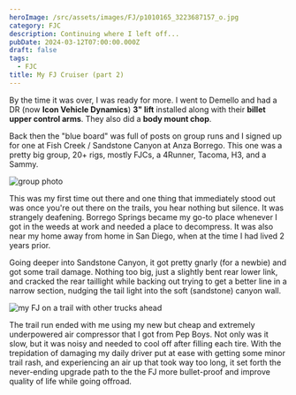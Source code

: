 ```yaml
---
heroImage: /src/assets/images/FJ/p1010165_3223687157_o.jpg
category: FJC
description: Continuing where I left off...
pubDate: 2024-03-12T07:00:00.000Z
draft: false
tags:
  - FJC
title: My FJ Cruiser (part 2)
---
```



By the time it was over, I was ready for more. I went to Demello and had a DR (now **Icon Vehicle Dynamics**) **3" lift** installed along with their **billet upper control arms**. They also did a **body mount chop**.

Back then the "blue board" was full of posts on group runs and I signed up for one at Fish Creek / Sandstone Canyon at Anza Borrego. This one was a pretty big group, 20+ rigs, mostly FJCs, a 4Runner, Tacoma, H3, and a Sammy.

<Image src={image1} alt='group photo' />

This was my first time out there and one thing that immediately stood out was once you're out there on the trails, you hear nothing but silence. It was strangely deafening. Borrego Springs became my go-to place whenever I got in the weeds at work and needed a place to decompress. It was also near my home away from home in San Diego, when at the time I had lived 2 years prior.

Going deeper into Sandstone Canyon, it got pretty gnarly (for a newbie) and got some trail damage. Nothing too big, just a slightly bent rear lower link, and cracked the rear taillight while backing out trying to get a better line in a narrow section, nudging the tail light into the soft (sandstone) canyon wall.

<Image src={image2} alt='my FJ on a trail with other trucks ahead' />

The trail run ended with me using my new but cheap and extremely underpowered air compressor that I got from Pep Boys. Not only was it slow, but it was noisy and needed to cool off after filling each tire. With the trepidation of damaging my daily driver put at ease with getting some minor trail rash, and experiencing an air up that took way too long, it set forth the never-ending upgrade path to the the FJ more bullet-proof and improve quality of life while going offroad.
